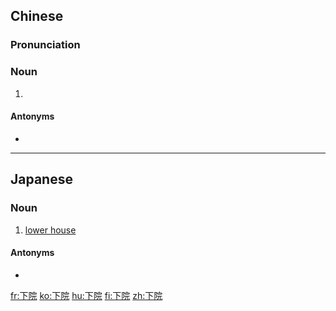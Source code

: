 ==Chinese==
{{zh-forms}}

===Pronunciation===
{{zh-pron
|m=xiàyuàn
|c=haa6 jyun6-2
|cat=n
}}

===Noun===
{{zh-noun}}

# {{zh-synonym|下議院}}

====Antonyms====
* {{zh-l|上院}}

----

==Japanese==
{{ja-kanjitab|か|いん|yomi=on}}

===Noun===
{{ja-noun|かいん}}

# [[lower house]]

====Antonyms====
* {{ja-r|上院|じょういん}}

[[fr:下院]]
[[ko:下院]]
[[hu:下院]]
[[fi:下院]]
[[zh:下院]]
